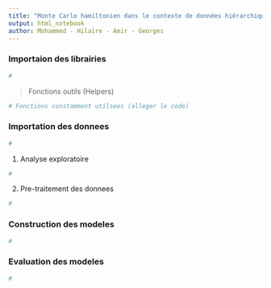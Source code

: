 ```yaml
---
title: "Monte Carlo hamiltonien dans le contexte de données hiérarchiques"
output: html_notebook
author: Mohammed - Hilaire - Amir - Georges
---
```


### Importaion des librairies

```r
#
```

> Fonctions outils (Helpers)

```r
# Fonctions constamment utilsees (alleger le code)
```

### Importation des donnees

```r
#
```

1. Analyse exploratoire

```r
#
```

2. Pre-traitement des donnees

```r
#
```

### Construction des modeles

```r
#
```

### Evaluation des modeles

```r
#
```

